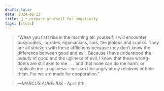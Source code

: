 ```yaml
---
draft: false 
date: 2024-02-22
title: 🗿 • prepare yourself for negativity
tags: [stoic]
---
```


>  “When you first rise in the morning tell yourself: I will encounter busybodies, ingrates, egomaniacs, liars, the jealous and cranks. They are all stricken with these afflictions because they don’t know the difference between good and evil. Because I have understood the beauty of good and the ugliness of evil, I know that these wrong-doers are still akin to me . . . and that none can do me harm, or implicate me in ugliness—nor can I be angry at my relatives or hate them. For we are made for cooperation.”

> *—MARCUS AURELIUS* - April 6th